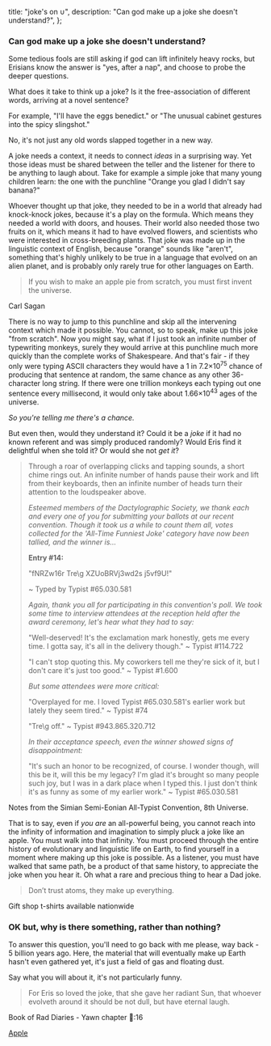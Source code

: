   title: "joke's on ∪",
  description: "Can god make up a joke she doesn't understand?",
};

### Can god make up a joke she doesn't understand?

Some tedious fools are still asking if god can lift infinitely heavy rocks, but Erisians know the answer is "yes, after a nap", and choose to probe the deeper questions.

What does it take to think up a joke? Is it the free-association of different words, arriving at a novel sentence?

For example, "I'll have the eggs benedict." or "The unusual cabinet gestures into the spicy slingshot."

No, it's not just any old words slapped together in a new way.

A joke needs a context, it needs to connect _ideas_ in a surprising way. Yet those ideas must be shared between the teller and the listener for there to be anything to laugh about. Take for example a simple joke that many young children learn: the one with the punchline "Orange you glad I didn't say banana?"

Whoever thought up that joke, they needed to be in a world that already had knock-knock jokes, because it's a play on the formula. Which means they needed a world with doors, and houses. Their world also needed those two fruits on it, which means it had to have evolved flowers, and scientists who were interested in cross-breeding plants. That joke was made up in the linguistic context of English, because "orange" sounds like "aren't", something that's highly unlikely to be true in a language that evolved on an alien planet, and is probably only rarely true for other languages on Earth.

> If you wish to make an apple pie from scratch, you must first invent the universe.

<attr>Carl Sagan</attr>

There is no way to jump to this punchline and skip all the intervening context which made it possible. You cannot, so to speak, make up this joke "from scratch". Now you might say, what if I just took an infinite number of typewriting monkeys, surely they would arrive at this punchline much more quickly than the complete works of Shakespeare. And that's fair - if they only were typing ASCII characters they would have a 1 in 7.2×10<sup>75</sup> chance of producing that sentence at random, the same chance as any other 36-character long string. If there were one trillion monkeys each typing out one sentence every millisecond, it would only take about 1.66×10<sup>43</sup> ages of the universe.

_So you're telling me there's a chance._

But even then, would they understand it? Could it be a _joke_ if it had no known referent and was simply produced randomly? Would Eris find it delightful when she told it? Or would she not _get it_?

> Through a roar of overlapping clicks and tapping sounds, a short chime rings out. An infinite number of hands pause their work and lift from their keyboards, then an infinite number of heads turn their attention to the loudspeaker above.
>
> *Esteemed members of the Dactylographic Society, we thank each and every one of you for submitting your ballots at our recent convention. Though it took us a while to count them all, votes collected for the 'All-Time Funniest Joke' category have now been tallied, and the winner is...*
>
> **Entry #14:**
>
> "fNRZw16r Tre\g XZUoBRVj3wd2s j5vf9U!"
>
> ~ Typed by Typist #65.030.581
>
> *Again, thank you all for participating in this convention's poll. We took some time to interview attendees at the reception held after the award ceremony, let's hear what they had to say:*
>
> "Well-deserved! It's the exclamation mark honestly, gets me every time. I gotta say, it's all in the delivery though." ~ Typist #114.722
>
> "I can't stop quoting this. My coworkers tell me they're sick of it, but I don't care it's just too good." ~ Typist #1.600
>
> *But some attendees were more critical:*
>
> "Overplayed for me. I loved Typist #65.030.581's earlier work but lately they seem tired." ~ Typist #74
>
> "Tre\g off." ~ Typist #943.865.320.712
>
> *In their acceptance speech, even the winner showed signs of disappointment:*
>
> "It's such an honor to be recognized, of course. I wonder though, will this be it, will this be my legacy? I'm glad it's brought so many people such joy, but I was in a dark place when I typed this. I just don't think it's as funny as some of my earlier work." ~ Typist #65.030.581

<attr>
  Notes from the Simian Semi-Eonian All-Typist Convention, 8th Universe.
</attr>

That is to say, even if *you are* an all-powerful being, you cannot reach into the infinity of information and imagination to simply pluck a joke like an apple. You must walk into that infinity. You must proceed through the entire history of evolutionary and linguistic life on Earth, to find yourself in a moment where making up this joke is possible. As a listener, you must have walked that same path, be a product of that same history, to appreciate the joke when you hear it. Oh what a rare and precious thing to hear a Dad joke.

> Don’t trust atoms, they make up everything.

<attr>Gift shop t-shirts available nationwide</attr>

### OK but, why is there something, rather than nothing?

To answer this question, you'll need to go back with me please, way back - 5 billion years ago. Here, the material that will eventually make up Earth hasn't even gathered yet, it's just a field of gas and floating dust.

Say what you will about it, it's not particularly funny.

> For Eris so loved the joke, that she gave her radiant Sun, that whoever evolveth around it should be not dull, but have eternal laugh.

<attr>Book of Rad Diaries - Yawn chapter 🌳:16</attr>

<a className="next" href="/read/apple">
  Apple
</a>
